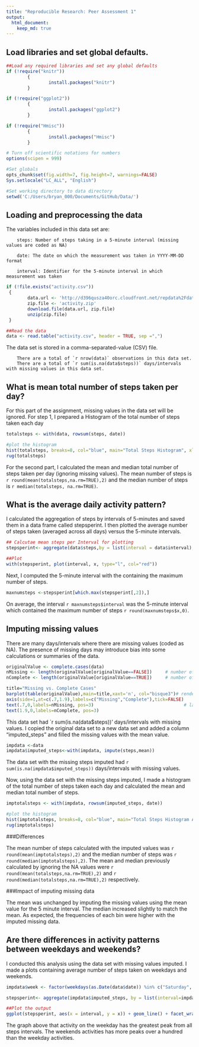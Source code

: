```yaml
---
title: "Reproducible Research: Peer Assessment 1"
output: 
  html_document:
    keep_md: true
---
```

## Load libraries and set global defaults.

```r
##Load any required libraries and set any global defaults
if (!require("knitr"))
        {
                install.packages("knitr")
        }

if (!require("ggplot2"))
        {
                install.packages("ggplot2")
        }

if (!require("Hmisc"))
        {
                install.packages("Hmisc")
        }

# Turn off scientific notations for numbers
options(scipen = 999)  

#Set globals
opts_chunk$set(fig.width=7, fig.height=7, warnings=FALSE)  
Sys.setlocale("LC_ALL", "English") 

#Set working directory to data directory
setwd('C:/Users/bryan_000/Documents/GitHub/Data/')
```

## Loading and preprocessing the data

The variables included in this data set are:

        steps: Number of steps taking in a 5-minute interval (missing values are coded as NA)

        date: The date on which the measurement was taken in YYYY-MM-DD format

        interval: Identifier for the 5-minute interval in which measurement was taken
```r
if (!file.exists("activity.csv"))
 {
        data.url <- 'http://d396qusza40orc.cloudfront.net/repdata%2Fdata%2Factivity.zip'
        zip.file <- 'activity.zip'
        download.file(data.url, zip.file) 
        unzip(zip.file)
 }

##Read the data
data <- read.table("activity.csv", header = TRUE, sep =",")
```

The data set is stored in a comma-separated-value (CSV) file.

        There are a total of `r nrow(data)` observations in this data set.  
        There are a total of `r sum(is.na(data$steps))` days/intervals with missing values in this data set.

## What is mean total number of steps taken per day?

For this part of the assignment, missing values in the data set will be ignored. For step 1, I prepared a Histogram of the total number of steps taken each day
```r
totalsteps <- with(data, rowsum(steps, date))

#plot the histogram
hist(totalsteps, breaks=8, col="blue", main="Total Steps Histogram", xlab="Steps")
rug(totalsteps)
```

For the second part, I calculated the mean and median total number of steps taken per day (ignoring missing values).  The mean number of steps is `r round(mean(totalsteps,na.rm=TRUE),2)` and the median number of steps is `r median(totalsteps, na.rm=TRUE)`.

## What is the average daily activity pattern?


I calculated the aggregation of steps by intervals of 5-minutes and saved them in a data frame called stepsperint. I then plotted the average number of steps taken (averaged across all days) versus the 5-minute intervals.
```r
## Calcutae mean steps per Interval for plotting
stepsperint<- aggregate(data$steps,by = list(interval = data$interval), FUN=mean, na.rm="TRUE")

##Plot 
with(stepsperint, plot(interval, x, type="l", col="red"))
```

Next, I computed the 5-minute interval with the containing the maximum number of steps.
```r
maxnumsteps <-stepsperint[which.max(stepsperint[,2]),]
```

On average, the interval `r maxnumsteps$interval` was the 5-minute interval which contained the maximum number of steps `r round(maxnumsteps$x,0)`.

## Imputing missing values

There are many days/intervals where there are missing values (coded as NA). The presence of missing days may introduce bias into some calculations or summaries of the data.  

```r
originalValue <- complete.cases(data)  
nMissing <- length(originalValue[originalValue==FALSE])     # number of records with NA  
nComplete <- length(originalValue[originalValue==TRUE])     # number of complete records

title="Missing vs. Complete Cases"  
barplot(table(originalValue),main=title,xaxt='n', col="bisque3")# render Complete Cases barplot  
axis(side=1,at=c(.7,1.9),labels=c("Missing","Complete"),tick=FALSE)    # render axis  
text(.7,0,labels=nMissing, pos=3)                                  # label the NA's bar  
text(1.9,0,labels=nComplete, pos=3)   
```

This data set had `r sum(is.na(data$steps))' days/intervals with missing values.  I copied the original data set to a new data set and added a column "imputed_steps" and filled the missing values with the mean value.

```r
impdata <-data
impdata$imputed_steps<-with(impdata, impute(steps,mean))
```

The data set with the missing steps imputed had `r  sum(is.na(impdata$imputed_steps))` days/intervals with missing values.

Now, using the data set with the missing steps imputed, I made a histogram of the total number of steps taken each day and calculated the mean and median total number of steps.
```r
imptotalsteps <- with(impdata, rowsum(imputed_steps, date))

#plot the histogram
hist(imptotalsteps, breaks=8, col="blue", main="Total Steps Histogram After NA Imputed", xlab="Steps")
rug(imptotalsteps)
```

###Differences

The mean number of steps calculated with the imputed values was `r round(mean(imptotalsteps),2)` and the median number of steps was `r round(median(imptotalsteps),2)`.  The mean and median previously calculated by ignoring the NA values were `r round(mean(totalsteps,na.rm=TRUE),2)` and `r round(median(totalsteps,na.rm=TRUE),2)` respectively.   

###Impact of imputing missing data

The mean was unchanged by imputing the missing values using the mean value for the 5 minute interval.  The median increased slightly to match the mean. As expected, the frequencies of each bin were higher with the imputed missing data.

## Are there differences in activity patterns between weekdays and weekends?

I conducted this analysis using the data set with missing values imputed.  I made a plots containing average number of steps taken on weekdays and weekends.
```r
impdata$week <- factor(weekdays(as.Date(data$date)) %in% c("Saturday", "Sunday"), c("FALSE", "TRUE"), c("weekdays", "weekend"))

stepsperint<- aggregate(impdata$imputed_steps, by = list(interval=impdata$interval, week=impdata$week), FUN = mean, na.rm = TRUE)

##Plot the output
ggplot(stepsperint, aes(x = interval, y = x)) + geom_line() + facet_wrap(~week, ncol=1)
```

The graph above that activity on the weekday has the greatest peak from all steps intervals. The weekends activities has more peaks over a hundred than the weekday activities. 